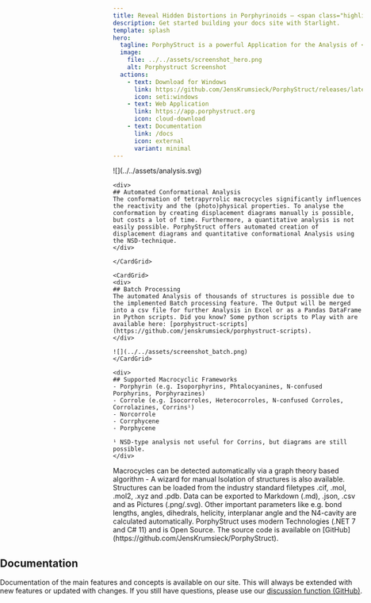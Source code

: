 ```yaml
---
title: Reveal Hidden Distortions in Porphyrinoids — <span class="highlight">Effortlessly</span>.
description: Get started building your docs site with Starlight.
template: splash
hero:
  tagline: PorphyStruct is a powerful Application for the Analysis of <strong>non-planar distortions in a variety of Porphyrinoids</strong> using a NSD approach. 
  image:
    file: ../../assets/screenshot_hero.png
    alt: Porphystruct Screenshot
  actions:
    - text: Download for Windows
      link: https://github.com/JensKrumsieck/PorphyStruct/releases/latest
      icon: seti:windows
    - text: Web Application
      link: https://app.porphystruct.org
      icon: cloud-download
    - text: Documentation
      link: /docs
      icon: external
      variant: minimal
---
```



<div class="wrapper">
	<CardGrid>
	![](../../assets/analysis.svg)

	<div>
	## Automated Conformational Analysis
	The conformation of tetrapyrrolic macrocycles significantly influences the reactivity and the (photo)physical properties. To analyse the conformation by creating displacement diagrams manually is possible, but costs a lot of time. Furthermore, a quantitative analysis is not easily possible. PorphyStruct offers automated creation of displacement diagrams and quantitative conformational Analysis using the NSD-technique.
	</div>

	</CardGrid>

	<CardGrid>
	<div>
	## Batch Processing
	The automated Analysis of thousands of structures is possible due to the implemented Batch processing feature. The Output will be merged into a csv file for further Analysis in Excel or as a Pandas DataFrame in Python scripts. Did you know? Some python scripts to Play with are available here: [porphystruct-scripts](https://github.com/jenskrumsieck/porphystruct-scripts).
	</div>

	![](../../assets/screenshot_batch.png)
	</CardGrid>

	<div>
	## Supported Macrocyclic Frameworks
	- Porphyrin (e.g. Isoporphyrins, Phtalocyanines, N-confused Porphyrins, Porphyrazines)
	- Corrole (e.g. Isocorroles, Heterocorroles, N-confused Corroles, Corrolazines, Corrins¹)
	- Norcorrole
	- Corrphycene
	- Porphycene

	¹ NSD-type analysis not useful for Corrins, but diagrams are still possible.
	</div>
</div>

<div class="mt-15"></div>

<CardGrid>
	<Card title="Automatic Recognition" icon="rocket">
		Macrocycles can be detected automatically via a graph theory based algorithm - A wizard for manual Isolation of structures is also available.
	</Card>
	<Card title="Import/Export" icon="pen">
		Structures can be loaded from the industry standard filetypes .cif, .mol, .mol2, .xyz and .pdb. Data can be exported to Markdown (.md), .json, .csv and as Pictures (.png/.svg). 
	</Card>
	<Card title="Additional Parameters" icon="seti:config">
		Other important parameters like e.g. bond lengths, angles, dihedrals, helicity, interplanar angle and the N4-cavity are calculated automatically.
	</Card>
	<Card title="Modern Technology" icon="seti:c-sharp">
		PorphyStruct uses modern Technologies (.NET 7 and C# 11) and is Open Source. The source code is available on [GitHub](https://github.com/JensKrumsieck/PorphyStruct).
	</Card>
</CardGrid>

<div class="bg-accent-900 w-screen mt-12" style="margin-left: calc(-50vw + 50%);">
	<div class="max-w-[var(--sl-content-width)] mx-auto text-white py-12">
		<h2 class="flex gap-2 text-white">
		<Icon name="open-book" />
		<span>Documentation</span>		
		</h2>
		<div>
			Documentation of the main features and concepts is available on our site. This will always be extended with new features or updated with changes. If you still have questions, please use our <a class="text-white hover:text-gray-400" href="https://github.com/JensKrumsieck/PorphyStruct/discussions">discussion function (GitHub)</a>.
		</div>
	</div>
</div>